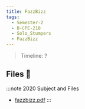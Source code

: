 ```yaml
---
title: FazzBizz
tags:
  - Semester-2
  - B-CPE-210
  - Solo_Stumpers
  - FazzBizz
---
```

> Timeline: ?


## Files 📂

:::note 2020 Subject and Files
- [fazzbizz.pdf](https://github.com/Studio-17/Epitech-Subjects/raw/main/Semester-2/B-CPE-210/Solo_Stumpers/FazzBizz/fazzbizz.pdf)
:::

